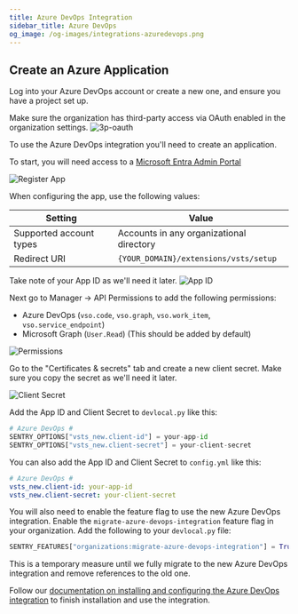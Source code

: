 ```yaml
---
title: Azure DevOps Integration
sidebar_title: Azure DevOps
og_image: /og-images/integrations-azuredevops.png
---
```


## Create an Azure Application

Log into your Azure DevOps account or create a new one, and ensure you have a project set up.

Make sure the organization has third-party access via OAuth enabled in the organization settings.
![3p-oauth](./3p-oauth.png)


To use the Azure DevOps integration you'll need to create an application.

To start, you will need access to a [Microsoft Entra Admin Portal](https://entra.microsoft.com/#home)

![Register App](./register-app.png)


When configuring the app, use the following values:

| Setting                         | Value                                                                                              |
| ------------------------------- | -------------------------------------------------------------------------------------------------- |
| Supported account types         | Accounts in any organizational directory |
| Redirect URI                    | `{YOUR_DOMAIN}/extensions/vsts/setup`                                                              |

<Alert>

Take note of your App ID as we'll need it later.
![App ID](./app-id.png)

</Alert>

Next go to Manager -> API Permissions to add the following permissions:
* Azure DevOps (`vso.code`, `vso.graph`, `vso.work_item`, `vso.service_endpoint`)
* Microsoft Graph (`User.Read`) (This should be added by default)

![Permissions](./perms.png)

Go to the "Certificates & secrets" tab and create a new client secret. Make sure you copy the secret as we'll need it later.

![Client Secret](./client-secret.png)

Add the App ID and Client Secret to `devlocal.py` like this:

```python
# Azure DevOps #
SENTRY_OPTIONS["vsts_new.client-id"] = your-app-id
SENTRY_OPTIONS["vsts_new.client-secret"] = your-client-secret
```

You can also add the App ID and Client Secret to `config.yml` like this:

```yml
# Azure DevOps #
vsts_new.client-id: your-app-id
vsts_new.client-secret: your-client-secret
```

You will also need to enable the feature flag to use the new Azure DevOps integration.
Enable the `migrate-azure-devops-integration` feature flag in your organization.
Add the following to your `devlocal.py` file:

```python
SENTRY_FEATURES["organizations:migrate-azure-devops-integration"] = True
```

<Alert title="Feature Flag">

This is a temporary measure until we fully migrate to the new Azure DevOps integration and remove references to the old one.

</Alert>

Follow our [documentation on installing and configuring the Azure DevOps integration](https://docs.sentry.io/organization/integrations/source-code-mgmt/azure-devops/) to finish installation and use the integration.

